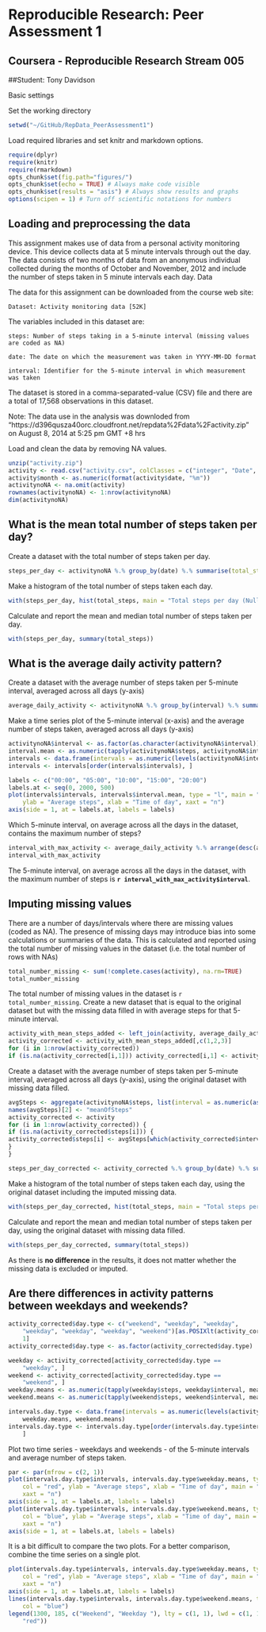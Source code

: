 Reproducible Research: Peer Assessment 1
==========================================
## Coursera - Reproducible Research Stream 005

##Student:  Tony Davidson

Basic settings

Set the working directory
```r
setwd("~/GitHub/RepData_PeerAssessment1")
```

Load required libraries and set knitr and markdown options.
```r
require(dplyr)
require(knitr)
require(rmarkdown)
opts_chunk$set(fig.path="figures/")
opts_chunk$set(echo = TRUE) # Always make code visible
opts_chunk$set(results = "asis") # Always show results and graphs
options(scipen = 1) # Turn off scientific notations for numbers
```
## Loading and preprocessing the data
This assignment makes use of data from a personal activity monitoring device. This device collects data at 5 minute intervals through out the day. The data consists of two months of data from an anonymous individual collected during the months of October and November, 2012 and include the number of steps taken in 5 minute intervals each day.
Data

The data for this assignment can be downloaded from the course web site:

    Dataset: Activity monitoring data [52K]

The variables included in this dataset are:

    steps: Number of steps taking in a 5-minute interval (missing values are coded as NA)

    date: The date on which the measurement was taken in YYYY-MM-DD format

    interval: Identifier for the 5-minute interval in which measurement was taken

The dataset is stored in a comma-separated-value (CSV) file and there are a total of 17,568 observations in this dataset.

Note: The data use in the analysis was downloded from "https://d396qusza40orc.cloudfront.net/repdata%2Fdata%2Factivity.zip" on August 8, 2014 at 5:25 pm GMT +8 hrs

Load and clean the data by removing NA values.
```r
unzip("activity.zip")
activity <- read.csv("activity.csv", colClasses = c("integer", "Date", "factor"))
activity$month <- as.numeric(format(activity$date, "%m"))
activitynoNA <- na.omit(activity)
rownames(activitynoNA) <- 1:nrow(activitynoNA)
dim(activitynoNA)
```

## What is the mean total number of steps taken per day?

Create a dataset with the total number of steps taken per day.
```r
steps_per_day <- activitynoNA %.% group_by(date) %.% summarise(total_steps = sum(steps))
```
Make a histogram of the total number of steps taken each day.
```r
with(steps_per_day, hist(total_steps, main = "Total steps per day (Null Values Excluded)", xlab = ""))
```

Calculate and report the mean and median total number of steps taken per day.
```r
with(steps_per_day, summary(total_steps))
```

## What is the average daily activity pattern?
Create a dataset with the average number of steps taken per 5-minute interval,
averaged across all days (y-axis)
```r
average_daily_activity <- activitynoNA %.% group_by(interval) %.% summarise(average_activity = mean(steps))
```
Make a time series plot of the 5-minute interval (x-axis) and the average
number of steps taken, averaged across all days (y-axis)
```r
activitynoNA$interval <- as.factor(as.character(activitynoNA$interval))
interval.mean <- as.numeric(tapply(activitynoNA$steps, activitynoNA$interval, mean, na.rm = TRUE))
intervals <- data.frame(intervals = as.numeric(levels(activitynoNA$interval)), interval.mean)
intervals <- intervals[order(intervals$intervals), ]

labels <- c("00:00", "05:00", "10:00", "15:00", "20:00")
labels.at <- seq(0, 2000, 500)
plot(intervals$intervals, intervals$interval.mean, type = "l", main = "Average steps per 5-minute interval", 
    ylab = "Average steps", xlab = "Time of day", xaxt = "n")
axis(side = 1, at = labels.at, labels = labels)
```

Which 5-minute interval, on average across all the days in the dataset, contains
the maximum number of steps?
```r
interval_with_max_activity <- average_daily_activity %.% arrange(desc(average_activity)) %.% head(1)
interval_with_max_activity
```

The 5-minute interval, on average across all the days in the dataset, with the
maximum number of steps is **`r interval_with_max_activity$interval`**.

## Imputing missing values
There are a number of days/intervals where there are missing values (coded as NA).
The presence of missing days may introduce bias into some calculations or summaries
of the data.
This is calculated and reported using the total number of missing values in the dataset
(i.e. the total number of rows with NAs)
```r
total_number_missing <- sum(!complete.cases(activity), na.rm=TRUE)
total_number_missing
```
The total number of missing values in the dataset is `r total_number_missing`.
Create a new dataset that is equal to the original dataset but with the missing data filled in
with average steps for that 5-minute interval.
```r
activity_with_mean_steps_added <- left_join(activity, average_daily_activity)
activity_corrected <- activity_with_mean_steps_added[,c(1,2,3)]
for (i in 1:nrow(activity_corrected))
if (is.na(activity_corrected[i,1])) activity_corrected[i,1] <- activity_with_mean_steps_added[i,4]
```

Create a dataset with the average number of steps taken per 5-minute interval,
averaged across all days (y-axis), using the original dataset with missing data filled.
```r
avgSteps <- aggregate(activitynoNA$steps, list(interval = as.numeric(as.character(activitynoNA$interval))), FUN = "mean")
names(avgSteps)[2] <- "meanOfSteps"
activity_corrected <- activity
for (i in 1:nrow(activity_corrected)) {
if (is.na(activity_corrected$steps[i])) {
activity_corrected$steps[i] <- avgSteps[which(activity_corrected$interval[i] == avgSteps$interval), ]$meanOfSteps
}
}

steps_per_day_corrected <- activity_corrected %.% group_by(date) %.% summarise(total_steps = sum(steps))
```
Make a histogram of the total number of steps taken each day, using the original
dataset including the imputed missing data.
```r
with(steps_per_day_corrected, hist(total_steps, main = "Total steps per day (Null Values Replaced with Mean)", xlab = ""))
```


Calculate and report the mean and median total number of steps taken per day, using the original dataset with missing data filled.

```r
with(steps_per_day_corrected, summary(total_steps))
```

As there is **no difference** in the results, it does not matter whether the missing data is excluded or imputed.

## Are there differences in activity patterns between weekdays and weekends?
```r
activity_corrected$day.type <- c("weekend", "weekday", "weekday", 
    "weekday", "weekday", "weekday", "weekend")[as.POSIXlt(activity_corrected$date)$wday + 
    1]
activity_corrected$day.type <- as.factor(activity_corrected$day.type)

weekday <- activity_corrected[activity_corrected$day.type == 
    "weekday", ]
weekend <- activity_corrected[activity_corrected$day.type == 
    "weekend", ]
weekday.means <- as.numeric(tapply(weekday$steps, weekday$interval, mean))
weekend.means <- as.numeric(tapply(weekend$steps, weekend$interval, mean))

intervals.day.type <- data.frame(intervals = as.numeric(levels(activity$interval)), 
    weekday.means, weekend.means)
intervals.day.type <- intervals.day.type[order(intervals.day.type$intervals), 
    ]
```
Plot two time series - weekdays and weekends - of the 5-minute intervals and average number of steps taken.

```r
par <- par(mfrow = c(2, 1))
plot(intervals.day.type$intervals, intervals.day.type$weekday.means, type = "l", 
    col = "red", ylab = "Average steps", xlab = "Time of day", main = "Average steps per 5-minute interval at Weekday", 
    xaxt = "n")
axis(side = 1, at = labels.at, labels = labels)
plot(intervals.day.type$intervals, intervals.day.type$weekend.means, type = "l", 
    col = "blue", ylab = "Average steps", xlab = "Time of day", main = "Average steps per 5-minute interval at Weekend", 
    xaxt = "n")
axis(side = 1, at = labels.at, labels = labels)
```

It is a bit difficult to compare the two plots. For a better comparison, combine the time series on a single plot.

```r
plot(intervals.day.type$intervals, intervals.day.type$weekday.means, type = "l", 
    col = "red", ylab = "Average steps", xlab = "Time of day", main = "Comparing Average Steps/5 Minutes between Weekday and Weekend", 
    xaxt = "n")
axis(side = 1, at = labels.at, labels = labels)
lines(intervals.day.type$intervals, intervals.day.type$weekend.means, type = "l", 
    col = "blue")
legend(1300, 185, c("Weekend", "Weekday "), lty = c(1, 1), lwd = c(1, 1), col = c("blue", 
    "red"))
```
